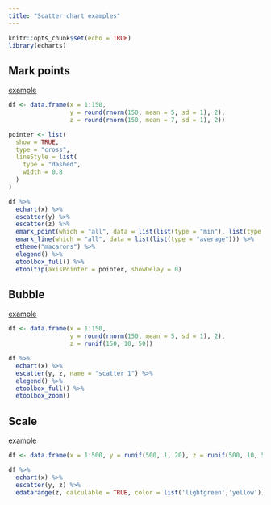 ```yaml
---
title: "Scatter chart examples"
---
```


```r
knitr::opts_chunk$set(echo = TRUE)
library(echarts)
```

## Mark points

[example](http://echarts.baidu.com/echarts2/doc/example/scatter1.html#-en)

```r
df <- data.frame(x = 1:150,
                 y = round(rnorm(150, mean = 5, sd = 1), 2),
                 z = round(rnorm(150, mean = 7, sd = 1), 2))

pointer <- list(
  show = TRUE,
  type = "cross",
  lineStyle = list(
    type = "dashed",
    width = 0.8
  )
)

df %>% 
  echart(x) %>% 
  escatter(y) %>% 
  escatter(z) %>% 
  emark_point(which = "all", data = list(list(type = "min"), list(type = "max"))) %>% 
  emark_line(which = "all", data = list(list(type = "average"))) %>% 
  etheme("macarons") %>% 
  elegend() %>% 
  etoolbox_full() %>% 
  etooltip(axisPointer = pointer, showDelay = 0)
```

## Bubble

[example](http://echarts.baidu.com/echarts2/doc/example/scatter2.html#-en)

```r
df <- data.frame(x = 1:150,
                 y = round(rnorm(150, mean = 5, sd = 1), 2),
                 z = runif(150, 10, 50))

df %>% 
  echart(x) %>% 
  escatter(y, z, name = "scatter 1") %>%
  elegend() %>% 
  etoolbox_full() %>% 
  etoolbox_zoom()
```


## Scale

[example](http://echarts.baidu.com/echarts2/doc/example/dataRange1.html#-en)

```r
df <- data.frame(x = 1:500, y = runif(500, 1, 20), z = runif(500, 10, 50))

df %>% 
  echart(x) %>% 
  escatter(y, z) %>% 
  edatarange(z, calculable = TRUE, color = list('lightgreen','yellow'))
```
